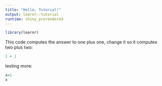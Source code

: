 ```yaml
---
title: "Hello, Tutorial!"
output: learnr::tutorial
runtime: shiny_prerendered
---
```


```r
library(learnr)
```

This code computes the answer to one plus one, change it so it computes two plus two:

```r
1 + 1
```

testing more:  

```r
x=1
x
```

